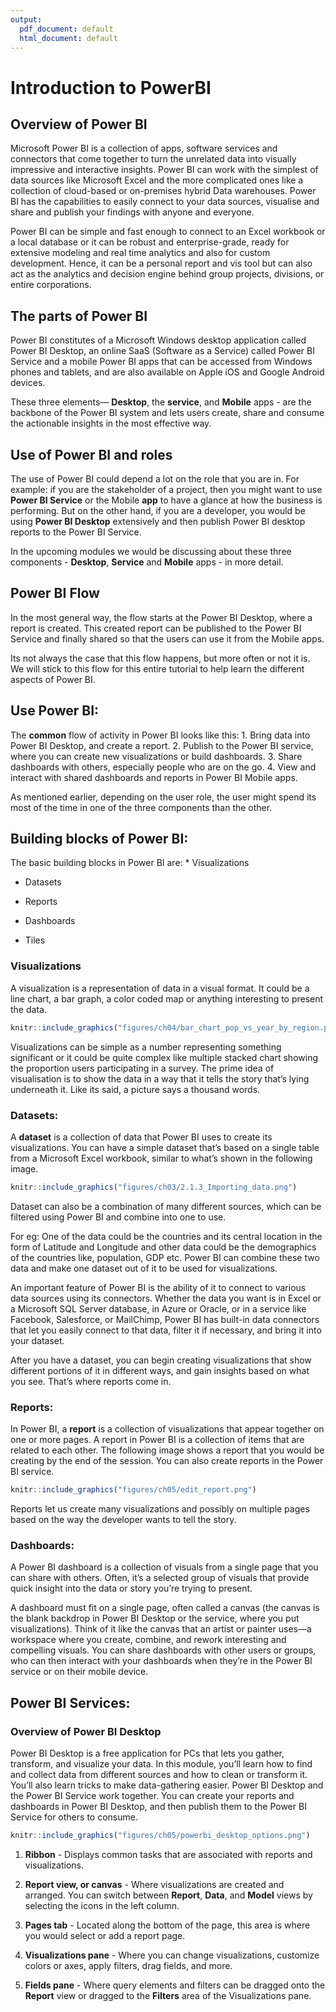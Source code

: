 ```yaml
---
output:
  pdf_document: default
  html_document: default
---
```

# Introduction to PowerBI

## Overview of Power BI
Microsoft Power BI is a collection of apps, software services and connectors that come together to turn the unrelated data into visually impressive and interactive insights. Power BI can work with the simplest of data sources like Microsoft Excel and the more complicated ones like a collection of cloud-based or on-premises hybrid Data warehouses. Power BI has the capabilities to easily connect to your data sources, visualise and share and publish your findings with anyone and everyone. 

Power BI can be simple and fast enough to connect to an Excel workbook or a local database or it can be robust and enterprise-grade, ready for extensive modeling and real time analytics and also for custom development. Hence, it can be a personal report and vis tool but can also act as the analytics and decision engine behind group projects, divisions, or entire corporations.

## The parts of Power BI
Power BI constitutes of a Microsoft Windows desktop application called Power BI Desktop, an online SaaS (Software as a Service) called Power BI Service and a mobile Power BI apps that can be accessed from Windows phones and tablets, and are also available on Apple iOS and Google Android devices.

These three elements— **Desktop**, the **service**, and **Mobile** apps - are the backbone of the Power BI system and lets users create, share and consume the actionable insights in the most effective way.

## Use of Power BI and roles
The use of Power BI could depend a lot on the role that you are in. For example: if you are the stakeholder of a project, then you might want to use **Power BI Service** or the Mobile **app** to have a glance at how the business is performing. But on the other hand, if you are a developer, you would be using **Power BI Desktop** extensively and then publish Power BI desktop reports to the Power BI Service. 

In the upcoming modules we would be discussing about these three components - **Desktop**, **Service** and **Mobile** apps - in more detail. 

## Power BI Flow
In the most general way, the flow starts at the Power BI Desktop, where a report is created. This created report can be published to the Power BI Service and finally shared so that the users can use it from the Mobile apps.

Its not always the case that this flow happens, but more often or not it is. We will stick to this flow for this entire tutorial to help learn the different aspects of Power BI.

## Use Power BI:
The **common** flow of activity in Power BI looks like this:
1. Bring data into Power BI Desktop, and create a report.
2. Publish to the Power BI service, where you can create new visualizations or build dashboards.
3. Share dashboards with others, especially people who are on the go.
4. View and interact with shared dashboards and reports in Power BI Mobile apps.

As mentioned earlier, depending on the user role, the user might spend its most of the time in one of the three components than the other. 

## Building blocks of Power BI:

The basic building blocks in Power BI are:
* Visualizations

* Datasets

* Reports

* Dashboards

* Tiles


### Visualizations
A visualization is a representation of data in a visual format. It could be a line chart, a bar graph, a color coded map or anything interesting to present the data. 

```r
knitr::include_graphics("figures/ch04/bar_chart_pop_vs_year_by_region.png")
```

Visualizations can be simple as a number representing something significant or it could be quite complex like multiple stacked chart showing the proportion users participating in a survey. The prime idea of visualisation is to show the data in a way that it tells the story that’s lying underneath it. Like its said, a picture says a thousand words. 

### Datasets:
A **dataset** is a collection of data that Power BI uses to create its visualizations.
You can have a simple dataset that's based on a single table from a Microsoft Excel workbook, similar to what's shown in the following image.

```r
knitr::include_graphics("figures/ch03/2.1.3_Importing_data.png")
```

Dataset can also be a combination of many different sources, which can be filtered using Power BI and combine into one to use. 

For eg: One of the data could be the countries and its central location in the form of Latitude and Longitude and other data could be the demographics of the countries like, population, GDP etc. Power BI can combine these two data and make one dataset out of it to be used for visualizations. 

An important feature of Power BI is the ability of it to connect to various data sources using its connectors. Whether the data you want is in Excel or a Microsoft SQL Server database, in Azure or Oracle, or in a service like Facebook, Salesforce, or MailChimp, Power BI has built-in data connectors that let you easily connect to that data, filter it if necessary, and bring it into your dataset.

After you have a dataset, you can begin creating visualizations that show different portions of it in different ways, and gain insights based on what you see. That's where reports come in.

### Reports:
In Power BI, a **report** is a collection of visualizations that appear together on one or more pages. A report in Power BI is a collection of items that are related to each other. The following image shows a report that you would be creating by the end of the session. You can also create reports in the Power BI service.

```r
knitr::include_graphics("figures/ch05/edit_report.png")
```

Reports let us create many visualizations and possibly on multiple pages based on the way the developer wants to tell the story. 

### Dashboards:
A Power BI dashboard is a collection of visuals from a single page that you can share with others. Often, it's a selected group of visuals that provide quick insight into the data or story you're trying to present.

A dashboard must fit on a single page, often called a canvas (the canvas is the blank backdrop in Power BI Desktop or the service, where you put visualizations). Think of it like the canvas that an artist or painter uses—a workspace where you create, combine, and rework interesting and compelling visuals. You can share dashboards with other users or groups, who can then interact with your dashboards when they're in the Power BI service or on their mobile device.

## Power BI Services:

### Overview of Power BI Desktop
Power BI Desktop is a free application for PCs that lets you gather, transform, and visualize your data. In this module, you'll learn how to find and collect data from different sources and how to clean or transform it. You'll also learn tricks to make data-gathering easier.
Power BI Desktop and the Power BI Service work together. You can create your reports and dashboards in Power BI Desktop, and then publish them to the Power BI Service for others to consume.

```r
knitr::include_graphics("figures/ch05/powerbi_desktop_options.png")
```

1. **Ribbon** - Displays common tasks that are associated with reports and visualizations.

2. **Report view, or canvas** - Where visualizations are created and arranged. You can switch between **Report**, **Data**, and **Model** views by selecting the icons in the left column.

3. **Pages tab** - Located along the bottom of the page, this area is where you would select or add a report page.

4. **Visualizations pane** - Where you can change visualizations, customize colors or axes, apply filters, drag fields, and more.

5. **Fields pane** - Where query elements and filters can be dragged onto the **Report** view or dragged to the **Filters** area of the Visualizations pane.




